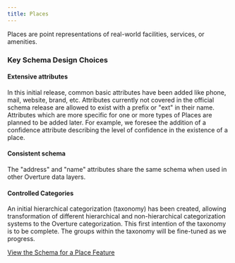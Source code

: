 ```yaml
---
title: Places
---
```


Places are point representations of real-world facilities, services, or amenities.

### Key Schema Design Choices

#### Extensive attributes
In this initial release, common basic attributes have been added like phone, mail, website, brand, etc. Attributes currently not covered in the official schema release are allowed to exist with a prefix or "ext" in their name. Attributes which are more specific for one or more types of Places are planned to be added later. For example, we foresee the addition of a confidence attribute describing the level of confidence in the existence of a place.

#### Consistent schema
The "address" and "name" attributes share the same schema when used in other Overture data layers.

#### Controlled Categories
An initial hierarchical categorization (taxonomy) has been created, allowing transformation of different hierarchical and non-hierarchical categorization systems to the Overture categorization. This first intention of the taxonomy is to be complete. The groups within the taxonomy will be fine-tuned as we progress.

[View the Schema for a Place Feature](/reference/places/place)